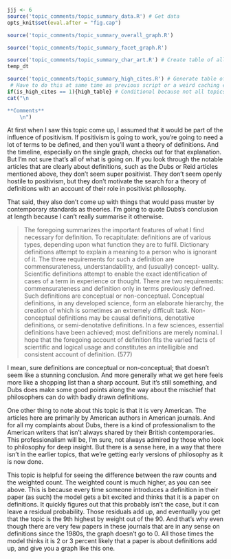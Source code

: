 ```r
jjj <- 6
source('topic_comments/topic_summary_data.R') # Get data
opts_knit$set(eval.after = "fig.cap")
```

```r
source('topic_comments/topic_summary_overall_graph.R')
```

```r
source('topic_comments/topic_summary_facet_graph.R')
```

```r
source('topic_comments/topic_summary_char_art.R') # Create table of all articles in topic
temp_dt
```

```r
source('topic_comments/topic_summary_high_cites.R') # Generate table of highly cited articles. 
 # Have to do this at same time as previous script or a weird caching error occurs.
if(is_high_cites == 1){high_table} # Conditional because not all topics have high cites
cat("\n

**Comments**
	\n")
```

At first when I saw this topic come up, I assumed that it would be part of the influence of positivism. If positivism is going to work, you're going to need a lot of terms to be defined, and then you'll want a theory of definitions. And the timeline, especially on the single graph, checks out for that explanation. But I'm not sure that's all of what is going on. If you look through the notable articles that are clearly about definitions, such as the Dubs or Reid articles mentioned above, they don't seem super positivist. They don't seem openly hostile to positivism, but they don't motivate the search for a theory of definitions with an account of their role in positivist philosophy.

That said, they also don't come up with things that would pass muster by contemporary standards as theories. I'm going to quote Dubs's conclusion at length because I can't really summarise it otherwise.

> The foregoing summarizes the important features of what I find necessary for definition. To recapitulate: definitions are of various types, depending upon what function they are to fulfil. Dictionary definitions attempt to explain a meaning to a person who is ignorant of it. The three requirements for such a definition are commensurateness, understandability, and (usually) concept- uality. Scientific definitions attempt to enable the exact identification of cases of a term in experience or thought. There are two requirements: commensurateness and definition only in terms previously defined. Such definitions are conceptual or non-conceptual. Conceptual definitions, in any developed science, form an elaborate hierarchy, the creation of which is sometimes an extremely difficult task. Non-conceptual definitions may be causal definitions, denotative definitions, or semi-denotative definitions. In a few sciences, essential definitions have been achieved; most definitions are merely nominal. I hope that the foregoing account of definition fits the varied facts of scientific and logical usage and constitutes an intelligible and consistent account of definition. (577)

I mean, sure definitions are conceptual or non-conceptual; that doesn't seem like a stunning conclusion. And more generally what we get here feels more like a shopping list than a sharp account. But it's still something, and Dubs does make some good points along the way about the mischief that philosophers can do with badly drawn definitions.

One other thing to note about this topic is that it is very American. The articles here are primarily by American authors in American journals. And for all my complaints about Dubs, there is a kind of professionalism to the American writers that isn't always shared by their British contemporaries. This professionalism will be, I'm sure, not always admired by those who look to philosophy for deep insight. But there is a sense here, in a way that there isn't in the earlier topics, that we're getting early versions of philosophy as it is now done.

This topic is helpful for seeing the difference between the raw counts and the weighted count. The weighted count is much higher, as you can see above. This is because every time someone introduces a definition in their paper (as such) the model gets a bit excited and thinks that it is a paper on definitions. It quickly figures out that this probably isn't the case, but it can leave a residual probability. Those residuals add up, and eventually you get that the topic is the 9th highest by weight out of the 90. And that's why even though there are very few papers in these journals that are in any sense on definitions since the 1980s, the graph doesn't go to 0. All those times the model thinks it is 2 or 3 percent likely that a paper is about definitions add up, and give you a graph like this one.